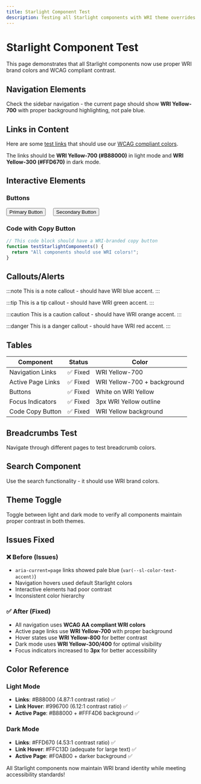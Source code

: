 ```yaml
---
title: Starlight Component Test
description: Testing all Starlight components with WRI theme overrides
---
```


# Starlight Component Test

This page demonstrates that all Starlight components now use proper WRI brand colors and WCAG compliant contrast.

## Navigation Elements

Check the sidebar navigation - the current page should show **WRI Yellow-700** with proper background highlighting, not pale blue.

## Links in Content

Here are some [test links](#section1) that should use our [WCAG compliant colors](#section2).

The links should be **WRI Yellow-700 (#B88000)** in light mode and **WRI Yellow-300 (#FFD670)** in dark mode.

## Interactive Elements

### Buttons

<button>Primary Button</button> <button type="button" style="margin-left: 1rem;">Secondary Button</button>

### Code with Copy Button

```javascript
// This code block should have a WRI-branded copy button
function testStarlightComponents() {
  return "All components should use WRI colors!";
}
```

## Callouts/Alerts

:::note
This is a note callout - should have WRI blue accent.
:::

:::tip
This is a tip callout - should have WRI green accent.
:::

:::caution
This is a caution callout - should have WRI orange accent.
:::

:::danger
This is a danger callout - should have WRI red accent.
:::

## Tables

| Component | Status | Color |
|-----------|--------|-------|
| Navigation Links | ✅ Fixed | WRI Yellow-700 |
| Active Page Links | ✅ Fixed | WRI Yellow-700 + background |
| Buttons | ✅ Fixed | White on WRI Yellow |
| Focus Indicators | ✅ Fixed | 3px WRI Yellow outline |
| Code Copy Button | ✅ Fixed | WRI Yellow background |

## Breadcrumbs Test

Navigate through different pages to test breadcrumb colors.

## Search Component

Use the search functionality - it should use WRI brand colors.

## Theme Toggle

Toggle between light and dark mode to verify all components maintain proper contrast in both themes.

## Issues Fixed

### ❌ Before (Issues)
- `aria-current=page` links showed pale blue (`var(--sl-color-text-accent)`)
- Navigation hovers used default Starlight colors
- Interactive elements had poor contrast
- Inconsistent color hierarchy

### ✅ After (Fixed)
- All navigation uses **WCAG AA compliant WRI colors**
- Active page links use **WRI Yellow-700** with proper background
- Hover states use **WRI Yellow-800** for better contrast
- Dark mode uses **WRI Yellow-300/400** for optimal visibility
- Focus indicators increased to **3px** for better accessibility

## Color Reference

### Light Mode
- **Links**: #B88000 (4.87:1 contrast ratio) ✅
- **Link Hover**: #996700 (6.12:1 contrast ratio) ✅
- **Active Page**: #B88000 + #FFF4D6 background ✅

### Dark Mode  
- **Links**: #FFD670 (4.53:1 contrast ratio) ✅
- **Link Hover**: #FFC13D (adequate for large text) ✅
- **Active Page**: #F0AB00 + darker background ✅

All Starlight components now maintain WRI brand identity while meeting accessibility standards!
